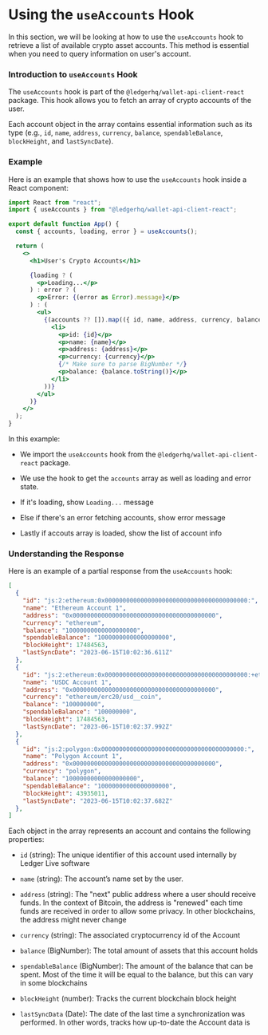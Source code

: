 # Using the `useAccounts` Hook

In this section, we will be looking at how to use the `useAccounts` hook to retrieve a list of available crypto asset accounts. This method is essential when you need to query information on user's account.

### Introduction to `useAccounts` Hook

The `useAccounts` hook is part of the `@ledgerhq/wallet-api-client-react` package. This hook allows you to fetch an array of crypto accounts of the user.

Each account object in the array contains essential information such as its type (e.g., `id`, `name`, `address`, `currency`, `balance`, `spendableBalance`, `blockHeight`, and `lastSyncDate`).

### Example

Here is an example that shows how to use the `useAccounts` hook inside a React component:

```jsx
import React from "react";
import { useAccounts } from "@ledgerhq/wallet-api-client-react";

export default function App() {
  const { accounts, loading, error } = useAccounts();

  return (
    <>
      <h1>User's Crypto Accounts</h1>

      {loading ? (
        <p>Loading...</p>
      ) : error ? (
        <p>Error: {(error as Error).message}</p>
      ) : (
        <ul>
          {(accounts ?? []).map(({ id, name, address, currency, balance }) => (
            <li>
              <p>id: {id}</p>
              <p>name: {name}</p>
              <p>address: {address}</p>
              <p>currency: {currency}</p>
              {/* Make sure to parse BigNumber */}
              <p>balance: {balance.toString()}</p>
            </li>
          ))}
        </ul>
      )}
    </>
  );
}
```

In this example:

- We import the `useAccounts` hook from the `@ledgerhq/wallet-api-client-react` package.

- We use the hook to get the `accounts` array as well as loading and error state.

- If it's loading, show `Loading...` message

- Else if there's an error fetching accounts, show error message

- Lastly if accouts array is loaded, show the list of account info

### Understanding the Response

Here is an example of a partial response from the `useAccounts` hook:

```json
[
  {
    "id": "js:2:ethereum:0x0000000000000000000000000000000000000000:",
    "name": "Ethereum Account 1",
    "address": "0x0000000000000000000000000000000000000000",
    "currency": "ethereum",
    "balance": "10000000000000000000",
    "spendableBalance": "10000000000000000000",
    "blockHeight": 17484563,
    "lastSyncDate": "2023-06-15T10:02:36.611Z"
  },
  {
    "id": "js:2:ethereum:0x0000000000000000000000000000000000000000:+ethereum%2Ferc20%2Fusd__coin",
    "name": "USDC Account 1",
    "address": "0x0000000000000000000000000000000000000000",
    "currency": "ethereum/erc20/usd__coin",
    "balance": "100000000",
    "spendableBalance": "100000000",
    "blockHeight": 17484563,
    "lastSyncDate": "2023-06-15T10:02:37.992Z"
  },
  {
    "id": "js:2:polygon:0x0000000000000000000000000000000000000000:",
    "name": "Polygon Account 1",
    "address": "0x0000000000000000000000000000000000000000",
    "currency": "polygon",
    "balance": "10000000000000000000",
    "spendableBalance": "10000000000000000000",
    "blockHeight": 43935011,
    "lastSyncDate": "2023-06-15T10:02:37.682Z"
  },
]
```

Each object in the array represents an account and contains the following properties:

- `id` (string): The unique identifier of this account used internally by Ledger Live software

- `name` (string): The account’s name set by the user.

- `address` (string): The "next" public address where a user should receive funds. In the context of Bitcoin, the address is "renewed" each time funds are received in order to allow some privacy. In other blockchains, the address might never change 

- `currency` (string): The associated cryptocurrency id of the Account

- `balance` (BigNumber): The total amount of assets that this account holds

- `spendableBalance` (BigNumber): The amount of the balance that can be spent. Most of the time it will be equal to the balance, but this can vary in some blockchains

- `blockHeight` (number): Tracks the current blockchain block height

- `lastSyncData` (Date): The date of the last time a synchronization was performed. In other words, tracks how up-to-date the Account data is
